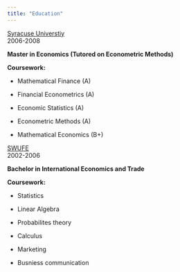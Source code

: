 ```yaml
---
title: "Education"
---
```




 [Syracuse Universtiy](https://www.syracuse.edu)  
  2006-2008

 __Master in Economics (Tutored on Econometric Methods)__
 
 __Coursework:__
 
  - Mathematical Finance (A) 
  
  - Financial Econometrics (A)
  
  - Economic Statistics (A)
  
  - Econometric Methods (A)
  
  - Mathematical Economics (B+)

 [SWUFE](https://e.swufe.edu.cn)  
  2002-2006

__Bachelor in International Economics and Trade__ 

__Coursework:__ 

 - Statistics
 
 - Linear Algebra
 
 - Probabilites theory
 
 - Calculus
 
 - Marketing
 
 - Busniess communication 